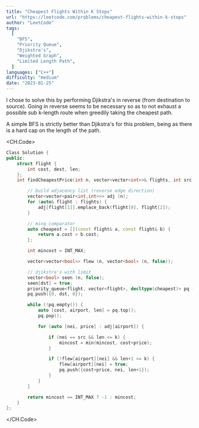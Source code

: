 ```yaml
---
title: "Cheapest Flights Within K Stops"
url: "https://leetcode.com/problems/cheapest-flights-within-k-stops"
author: "LeetCode"
tags:
  [
    "BFS",
    "Priority Queue",
    "Djikstra's",
    "Weighted Graph",
    "Limited Length Path",
  ]
languages: ["C++"]
difficulty: "medium"
date: "2023-01-25"
---
```


I chose to solve this by performing Djikstra's in reverse (from destination to source).
Going in reverse seems to be necessary so as to not exhaust a possible sub k-length route
when greedily taking the cheapest path.

A simple BFS is strictly better than Djikstra's for this problem, being as there is a hard cap on the length of the path.

<CH.Code>

```cpp flights.cpp
Class Solution {
public:
    struct flight {
        int cost, dest, len;
    };
    int findCheapestPrice(int n, vector<vector<int>>& flights, int src, int dst, int k) {

        // build adjacency list (reverse edge direction)
        vector<vector<pair<int,int>>> adj (n);
        for (auto& flight : flights) {
            adj[flight[1]].emplace_back(flight[0], flight[2]);
        }

        // minq comparator
        auto cheapest = [](const flight& a, const flight& b) {
            return a.cost > b.cost;
        };

        int mincost = INT_MAX;

        vector<vector<bool>> flew (n, vector<bool> (n, false));

        // djikstra's with limit
        vector<bool> seen (n, false);
        seen[dst] = true;
        priority_queue<flight, vector<flight>, decltype(cheapest)> pq (cheapest);
        pq.push({0, dst, 0});

        while (!pq.empty()) {
            auto [cost, airport, len] = pq.top();
            pq.pop();

            for (auto [nei, price] : adj[airport]) {

                if (nei == src && len <= k) {
                    mincost = min(mincost, cost+price);
                }

                if (!flew[airport][nei] && len+1 <= k) {
                    flew[airport][nei] = true;
                    pq.push({cost+price, nei, len+1});
                }
            }
        }

        return mincost == INT_MAX ? -1 : mincost;
    }
};
```

</CH.Code>
